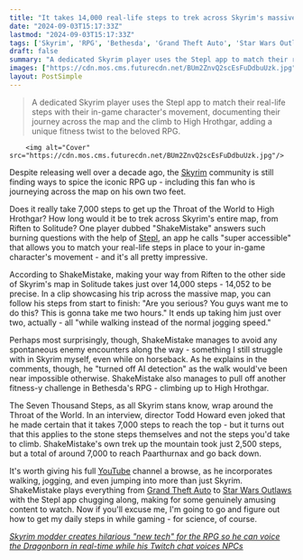```yaml
---
title: "It takes 14,000 real-life steps to trek across Skyrim's massive map, according to a dedicated fan of the RPG who made the journey himself"
date: "2024-09-03T15:17:33Z"
lastmod: "2024-09-03T15:17:33Z"
tags: ['Skyrim', 'RPG', 'Bethesda', 'Grand Theft Auto', 'Star Wars Outlaws', 'Stepl App']
draft: false
summary: "A dedicated Skyrim player uses the Stepl app to match their real-life steps with their in-game character's movement, documenting their journey across the map and the climb to High Hrothgar, adding a unique fitness twist to the beloved RPG."
images: ["https://cdn.mos.cms.futurecdn.net/BUm2ZnvQ2scEsFuDdbuUzk.jpg"]
layout: PostSimple
---
```

> A dedicated Skyrim player uses the Stepl app to match their real-life steps with their in-game character's movement, documenting their journey across the map and the climb to High Hrothgar, adding a unique fitness twist to the beloved RPG.


        <img alt="Cover" src="https://cdn.mos.cms.futurecdn.net/BUm2ZnvQ2scEsFuDdbuUzk.jpg"/>
        
Despite releasing well over a decade ago, the [<u>Skyrim</u>](https://www.gamesradar.com/skyrim-guide/) community is still finding ways to spice the iconic RPG up - including this fan who is journeying across the map on his own two feet.

Does it really take 7,000 steps to get up the Throat of the World to High Hrothgar? How long would it be to trek across Skyrim's entire map, from Riften to Solitude? One player dubbed "ShakeMistake" answers such burning questions with the help of [<u>Stepl</u>](https://stepl.app/), an app he calls "super accessible" that allows you to match your real-life steps in place to your in-game character's movement - and it's all pretty impressive.

According to ShakeMistake, making your way from Riften to the other side of Skyrim's map in Solitude takes just over 14,000 steps - 14,052 to be precise. In a clip showcasing his trip across the massive map, you can follow his steps from start to finish: "Are you serious? You guys want me to do this? This is gonna take me two hours." It ends up taking him just over two, actually - all "while walking instead of the normal jogging speed."

Perhaps most surprisingly, though, ShakeMistake manages to avoid any spontaneous enemy encounters along the way - something I still struggle with in Skyrim myself, even while on horseback. As he explains in the comments, though, he "turned off AI detection" as the walk would've been near impossible otherwise. ShakeMistake also manages to pull off another fitness-y challenge in Bethesda's RPG - climbing up to High Hrothgar.

The Seven Thousand Steps, as all Skyrim stans know, wrap around the Throat of the World. In an interview, director Todd Howard even joked that he made certain that it takes 7,000 steps to reach the top - but it turns out that this applies to the stone steps themselves and not the steps you'd take to climb. ShakeMistake's own trek up the mountain took just 2,500 steps, but a total of around 7,000 to reach Paarthurnax and go back down.

It's worth giving his full [<u>YouTube</u>](https://www.youtube.com/@ShakeMistake/featured) channel a browse, as he incorporates walking, jogging, and even jumping into more than just Skyrim. ShakeMistake plays everything from [<u>Grand Theft Auto</u>](https://www.gamesradar.com/games/action/grand-theft-auto/) to [<u>Star Wars Outlaws</u>](https://www.gamesradar.com/star-wars-outlaws-guide/) with the Stepl app chugging along, making for some genuinely amusing content to watch. Now if you'll excuse me, I'm going to go and figure out how to get my daily steps in while gaming - for science, of course.

[<u><em>Skyrim modder creates hilarious "new tech" for the RPG so he can voice the Dragonborn in real-time while his Twitch chat voices NPCs</em></u>](https://www.gamesradar.com/games/the-elder-scrolls/skyrim-modder-creates-hilarious-new-tech-for-the-rpg-so-he-can-voice-the-dragonborn-in-real-time-while-his-twitch-chat-voices-npcs/#comment-jump)
        